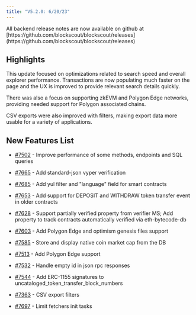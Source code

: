 ```yaml
---
title: "V5.2.0: 6/20/23"
---
```


<Info>
All backend release notes are now available on github at [https://github.com/blockscout/blockscout/releases](https://github.com/blockscout/blockscout/releases)

</Info>

## Highlights

This update focused on optimizations related to search speed and overall explorer performance. Transactions are now populating much faster on the page and the UX is improved to provide relevant search details quickly.

There was also a focus on supporting zkEVM and Polygon Edge networks, providing needed support for Polygon associated chains.

CSV exports were also improved with filters, making export data more usable for a variety of applications.

## New Features List

* [#7502](https://github.com/blockscout/blockscout/pull/7502) - Improve performance of some methods, endpoints and SQL queries

* [#7665](https://github.com/blockscout/blockscout/pull/7665) - Add standard-json vyper verification

* [#7685](https://github.com/blockscout/blockscout/pull/7685) - Add yul filter and "language" field for smart contracts

* [#7653](https://github.com/blockscout/blockscout/pull/7653) - Add support for DEPOSIT and WITHDRAW token transfer event in older contracts

* [#7628](https://github.com/blockscout/blockscout/pull/7628) - Support partially verified property from verifier MS; Add property to track contracts automatically verified via eth-bytecode-db

* [#7603](https://github.com/blockscout/blockscout/pull/7603) - Add Polygon Edge and optimism genesis files support

* [#7585](https://github.com/blockscout/blockscout/pull/7585) - Store and display native coin market cap from the DB

* [#7513](https://github.com/blockscout/blockscout/pull/7513) - Add Polygon Edge support

* [#7532](https://github.com/blockscout/blockscout/pull/7532) - Handle empty id in json rpc responses

* [#7544](https://github.com/blockscout/blockscout/pull/7544) - Add ERC-1155 signatures to uncataloged\_token\_transfer\_block\_numbers

* [#7363](https://github.com/blockscout/blockscout/pull/7363) - CSV export filters

* [#7697](https://github.com/blockscout/blockscout/pull/7697) - Limit fetchers init tasks


